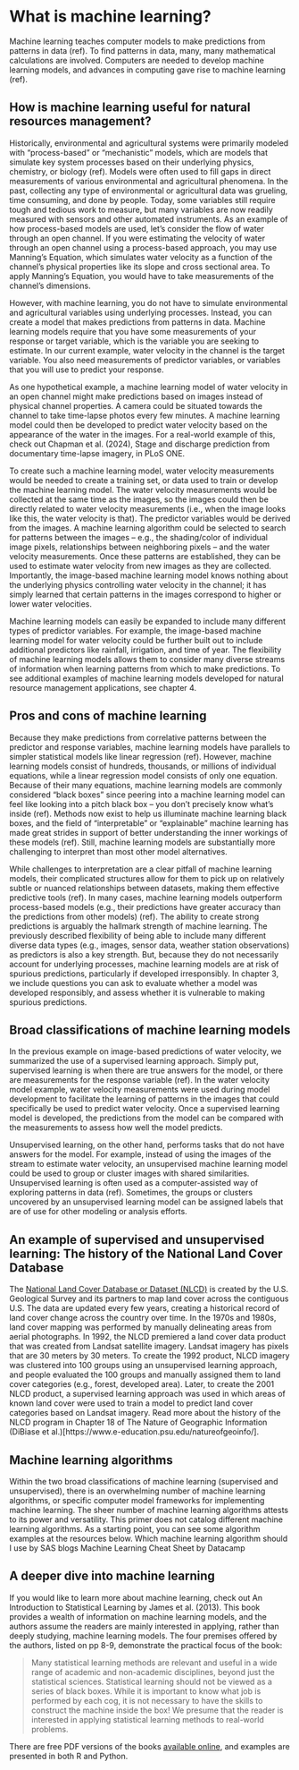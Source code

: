 # What is machine learning?

Machine learning teaches computer models to make predictions from patterns in data (ref). To find patterns in data, many, many mathematical calculations are involved. Computers are needed to develop machine learning models, and advances in computing gave rise to machine learning (ref).  

## How is machine learning useful for natural resources management?
Historically, environmental and agricultural systems were primarily modeled with “process-based” or “mechanistic” models, which are models that simulate key system processes based on their underlying physics, chemistry, or biology (ref). Models were often used to fill gaps in direct measurements of various environmental and agricultural phenomena. In the past, collecting any type of environmental or agricultural data was grueling, time consuming, and done by people. Today, some variables still require tough and tedious work to measure, but many variables are now readily measured with sensors and other automated instruments.
As an example of how process-based models are used, let’s consider the flow of water through an open channel. If you were estimating the velocity of water through an open channel using a process-based approach, you may use Manning’s Equation, which simulates water velocity as a function of the channel’s physical properties like its slope and cross sectional area. To apply Manning’s Equation, you would have to take measurements of the channel’s dimensions.

However, with machine learning, you do not have to simulate environmental and agricultural variables using underlying processes. Instead, you can create a model that makes predictions from patterns in data. Machine learning models require that you have some measurements of your response or target variable, which is the variable you are seeking to estimate. In our current example, water velocity in the channel is the target variable. You also need measurements of predictor variables, or variables that you will use to predict your response. 

As one hypothetical example, a machine learning model of water velocity in an open channel might make predictions based on images instead of physical channel properties. A camera could be situated towards the channel to take time-lapse photos every few minutes. A machine learning model could then be developed to predict water velocity based on the appearance of the water in the images. For a real-world example of this, check out Chapman et al. (2024), Stage and discharge prediction from documentary time-lapse imagery, in PLoS ONE. 

To create such a machine learning model, water velocity measurements would be needed to create a training set, or data used to train or develop the machine learning model. The water velocity measurements would be collected at the same time as the images, so the images could then be directly related to water velocity measurements (i.e., when the image looks like this, the water velocity is that). The predictor variables would be derived from the images. A machine learning algorithm could be selected to search for patterns between the images – e.g., the shading/color of individual image pixels, relationships between neighboring pixels – and the water velocity measurements. Once these patterns are established, they can be used to estimate water velocity from new images as they are collected. Importantly, the image-based machine learning model knows nothing about the underlying physics controlling water velocity in the channel; it has simply learned that certain patterns in the images correspond to higher or lower water velocities.

Machine learning models can easily be expanded to include many different types of predictor variables. For example, the image-based machine learning model for water velocity could be further built out to include additional predictors like rainfall, irrigation, and time of year. The flexibility of machine learning models allows them to consider many diverse streams of information when learning patterns from which to make predictions. To see additional examples of machine learning models developed for natural resource management applications, see chapter 4.

## Pros and cons of machine learning
Because they make predictions from correlative patterns between the predictor and response variables, machine learning models have parallels to simpler statistical models like linear regression (ref). However, machine learning models consist of hundreds, thousands, or millions of individual equations, while a linear regression model consists of only one equation. Because of their many equations, machine learning models are commonly considered “black boxes” since peering into a machine learning model can feel like looking into a pitch black box – you don’t precisely know what's inside (ref). Methods now exist to help us illuminate machine learning black boxes, and the field of “interpretable” or “explainable” machine learning has made great strides in support of better understanding the inner workings of these models (ref). Still, machine learning models are substantially more challenging to interpret than most other model alternatives. 

While challenges to interpretation are a clear pitfall of machine learning models, their complicated structures allow for them to pick up on relatively subtle or nuanced relationships between datasets, making them effective predictive tools (ref). In many cases, machine learning models outperform process-based models (e.g., their predictions have greater accuracy than the predictions from other models) (ref). The ability to create strong predictions is arguably the hallmark strength of machine learning. The previously described flexibility of being able to include many different diverse data types (e.g., images, sensor data, weather station observations) as predictors is also a key strength. But, because they do not necessarily account for underlying processes, machine learning models are at risk of spurious predictions, particularly if developed irresponsibly. In chapter 3, we include questions you can ask to evaluate whether a model was developed responsibly, and assess whether it is vulnerable to making spurious predictions.

## Broad classifications of machine learning models
In the previous example on image-based predictions of water velocity, we summarized the use of a supervised learning approach. Simply put, supervised learning is when there are true answers for the model, or there are measurements for the response variable (ref). In the water velocity model example, water velocity measurements were used during model development to facilitate the learning of patterns in the images that could specifically be used to predict water velocity. Once a supervised learning model is developed, the predictions from the model can be compared with the measurements to assess how well the model predicts.

Unsupervised learning, on the other hand, performs tasks that do not have answers for the model. For example, instead of using the images of the stream to estimate water velocity, an unsupervised machine learning model could be used to group or cluster images with shared similarities. Unsupervised learning is often used as a computer-assisted way of exploring patterns in data (ref). Sometimes, the groups or clusters uncovered by an unsupervised learning model can be assigned labels that are of use for other modeling or analysis efforts. 

## An example of supervised and unsupervised learning: The history of the National Land Cover Database
The [National Land Cover Database or Dataset (NLCD)](https://www.usgs.gov/centers/eros/science/national-land-cover-database) is created by the U.S. Geological Survey and its partners to map land cover across the contiguous U.S. The data are updated every few years, creating a historical record of land cover change across the country over time. In the 1970s and 1980s, land cover mapping was performed by manually delineating areas from aerial photographs. In 1992, the NLCD premiered a land cover data product that was created from Landsat satellite imagery. Landsat imagery has pixels that are 30 meters by 30 meters. To create the 1992 product, NLCD imagery was clustered into 100 groups using an unsupervised learning approach, and people evaluated the 100 groups and manually assigned them to land cover categories (e.g., forest, developed area). Later, to create the 2001 NLCD product, a supervised learning approach was used in which areas of known land cover were used to train a model to predict land cover categories based on Landsat imagery. Read more about the history of the NLCD program in Chapter 18 of The Nature of Geographic Information (DiBiase et al.)[https://www.e-education.psu.edu/natureofgeoinfo/].

## Machine learning algorithms 
Within the two broad classifications of machine learning (supervised and unsupervised), there is an overwhelming number of machine learning algorithms, or specific computer model frameworks for implementing machine learning. The sheer number of machine learning algorithms attests to its power and versatility. This primer does not catalog different machine learning algorithms. As a starting point, you can see some algorithm examples at the resources below.
Which machine learning algorithm should I use by SAS blogs
Machine Learning Cheat Sheet by Datacamp

## A deeper dive into machine learning
If you would like to learn more about machine learning, check out An Introduction to Statistical Learning by James et al. (2013). This book provides a wealth of information on machine learning models, and the authors assume the readers are mainly interested in applying, rather than deeply studying, machine learning models. The four premises offered by the authors, listed on pp 8-9, demonstrate the practical focus of the book:

> Many statistical learning methods are relevant and useful in a wide range of academic and non-academic disciplines, beyond just the statistical sciences.
> Statistical learning should not be viewed as a series of black boxes.
> While it is important to know what job is performed by each cog, it is not necessary to have the skills to construct the machine inside the box!
> We presume that the reader is interested in applying statistical learning methods to real-world problems.  

There are free PDF versions of the books [available online](https://www.statlearning.com/), and examples are presented in both R and Python. 